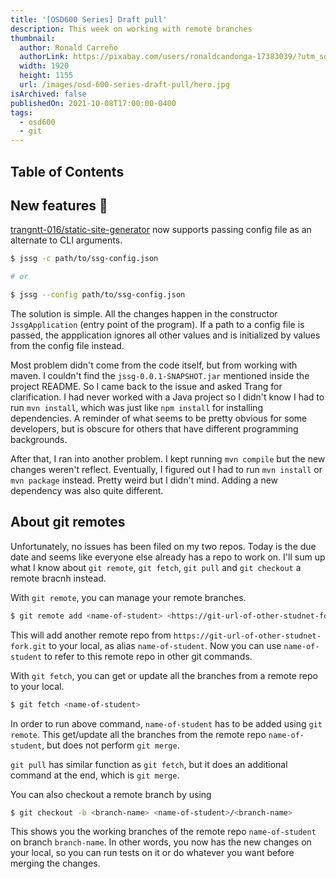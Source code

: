 ```yaml
---
title: '[OSD600 Series] Draft pull'
description: This week on working with remote branches
thumbnail:
  author: Ronald Carreño
  authorLink: https://pixabay.com/users/ronaldcandonga-17383039/?utm_source=link-attribution&amp;utm_medium=referral&amp;utm_campaign=image&amp;utm_content=5382501
  width: 1920
  height: 1155
  url: /images/osd-600-series-draft-pull/hero.jpg
isArchived: false
publishedOn: 2021-10-08T17:00:00-0400
tags:
  - osd600
  - git
---
```


## Table of Contents

## New features 🎉

[trangntt-016/static-site-generator](https://github.com/trangntt-016/static-site-generator) now supports passing config file as an alternate to CLI arguments.

```bash
$ jssg -c path/to/ssg-config.json

# or

$ jssg --config path/to/ssg-config.json
```

The solution is simple. All the changes happen in the constructor `JssgApplication` (entry point of the program). If a path to a config file is passed, the appplication ignores all other values and is initialized by values from the config file instead. 

Most problem didn't come from the code itself, but from working with maven. I couldn't find the `jssg-0.0.1-SNAPSHOT.jar` mentioned inside the project README. So I came back to the issue and asked Trang for clarification. I had never worked with a Java project so I didn't know I had to run `mvn install`, which was just like `npm install` for installing dependencies. A reminder of what seems to be pretty obvious for some developers, but is obscure for others that have different programming backgrounds.

After that, I ran into another problem. I kept running `mvn compile` but the new changes weren't reflect. Eventually, I figured out I had to run `mvn install` or `mvn package` instead. Pretty weird but I didn't mind. Adding a new dependency was also quite different.

## About git remotes

Unfortunately, no issues has been filed on my two repos. Today is the due date and seems like everyone else already has a repo to work on. I'll sum up what I know about `git remote`, `git fetch`, `git pull` and `git checkout` a remote bracnh instead.

With `git remote`, you can manage your remote branches.

```bash
$ git remote add <name-of-student> <https://git-url-of-other-studnet-fork.git>
```

This will add another remote repo from `https://git-url-of-other-studnet-fork.git` to your local, as alias `name-of-student`. Now you can use `name-of-student` to refer to this remote repo in other git commands.

With `git fetch`, you can get or update all the branches from a remote repo to your local.

```bash
$ git fetch <name-of-student>
```

In order to run above command, `name-of-student` has to be added using `git remote`. This get/update all the branches from the remote repo `name-of-student`, but does not perform `git merge`.

`git pull` has similar function as `git fetch`, but it does an additional command at the end, which is `git merge`.

You can also checkout a remote branch by using

```bash
$ git checkout -b <branch-name> <name-of-student>/<branch-name>
```

This shows you the working branches of the remote repo `name-of-student` on branch `branch-name`. In other words, you now has the new changes on your local, so you can run tests on it or do whatever you want before merging the changes.

